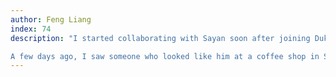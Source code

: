 ```yaml
---
author: Feng Liang
index: 74
description: "I started collaborating with Sayan soon after joining Duke. I don’t even remember how it began—he just popped into my office one day and invited me to join a nearly finished paper. That was Sayan: always generous, always welcoming. He was someone I could turn to for help without pretense. He shared his grant proposals, promotion materials—things people usually guard—without me even asking, just because he thought I might need them. <br><br>

A few days ago, I saw someone who looked like him at a coffee shop in San Francisco. For a brief moment, I thought, Could that be Sayan? Then came the next thought: No, it can never be him anymore."
---
```

